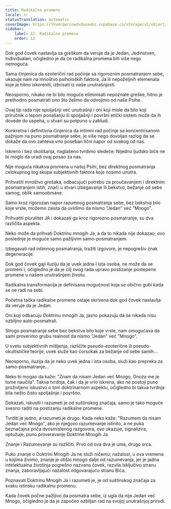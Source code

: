 ```yaml
---
title: Radikalna promena
locale: sr
statusTranslation: automatic
coverImage: https://lhvmrqwrcowdvduuaukz.supabase.co/storage/v1/object/public/strapi-uploads/small_cover-tratado-de-psicologia-revolucionaria.webp-5e15e1cec4e0ebebcde5d7fc7565d8fd.webp
sidebar:
    label: 12. Radikalna promena
    order: 12
---
```

Dok god čovek nastavlja sa greškom da veruje da je Jedan, Jedinstven, Individualan, očigledno je da će radikalna promena biti više nego nemoguća.

Sama činjenica da ezoterični rad počinje sa rigoroznim posmatranjem sebe, ukazuje nam na mnoštvo psiholoških faktora, Ja ili nepoželjnih elemenata koje je hitno iskoreniti, izbrisati iz naše unutrašnjosti.

Neosporno, nikako ne bi bilo moguće eliminisati nepoznate greške, hitno je prethodno posmatrati ono što želimo da odvojimo od naše Psihe.

Ovaj tip rada nije spoljašnji već unutrašnji i oni koji misle da bilo koji priručnik o lepom ponašanju ili spoljašnji i površni etički sistem može da ih dovede do uspeha, u stvari su potpuno u zabludi.

Konkretna i definitivna činjenica da intimni rad počinje sa koncentrisanom pažnjom na puno posmatranje sebe, je više nego dovoljan razlog da se dokaže da ovo zahteva vrlo poseban lični napor od svakog od nas.

Iskreno i bez okolišanja, naglašeno tvrdimo sledeće: Nijedno ljudsko biće ne bi moglo da uradi ovaj posao za nas.

Nije moguća nikakva promena u našoj Psihi, bez direktnog posmatranja celokupnog tog skupa subjektivnih faktora koje nosimo unutra.

Prihvatiti mnoštvo grešaka, odbacujući potrebu za proučavanjem i direktnim posmatranjem istih, znači u stvari izbegavanje ili bekstvo, bežanje od sebe samog, oblik samoobmane.

Samo kroz rigorozan napor razumnog posmatranja sebe, bez bekstva bilo koje vrste, možemo zaista da uvidimo da nismo "Jedan" već "Mnogo".

Prihvatiti pluralitet JA i dokazati ga kroz rigorozno posmatranje, su dva različita aspekta.

Neko može da prihvati Doktrinu mnogih Ja, a da to nikada nije dokazao; ovo poslednje je moguće samo pažljivim samo-posmatranjem.

Izbegavati rad intimnog posmatranja, tražiti izgovore, je nepogrešiv znak degeneracije.

Dok god čovek gaji iluziju da je uvek jedna i ista osoba, ne može da se promeni i, očigledno je da je cilj ovog rada upravo postizanje postepene promene u našem unutrašnjem životu.

Radikalna transformacija je definisana mogućnost koja se obično gubi kada se ne radi na sebi.

Početna tačka radikalne promene ostaje skrivena dok god čovek nastavlja da veruje da je Jedan.

Oni koji odbacuju Doktrinu mnogih Ja, jasno pokazuju da se nikada nisu ozbiljno auto-posmatrali.

Strogo posmatranje sebe bez bekstva bilo koje vrste, nam omogućava da sami proverimo grubu realnost da nismo "Jedan" već "Mnogo".

U svetu subjektivnih mišljenja, različite pseudo-ezoterične ili pseudo-okultističke teorije, uvek služe kao ćorsokak za bežanje od sebe samih...

Neosporno, iluzija da je neko uvek jedna i ista osoba, služi kao prepreka za samo-posmatranje...

Neko bi mogao da kaže: "Znam da nisam Jedan već Mnogo, Gnoza me je tome naučila". Takva tvrdnja, čak i da je vrlo iskrena, ako ne postoji puno proživljeno iskustvo o tom doktrinarnom aspektu, očigledno bi takva tvrdnja bila nešto čisto spoljašnje i površno.

Dokazati, iskusiti i razumeti je od suštinskog značaja, samo je tako moguće svesno raditi na postizanju radikalne promene.

Tvrditi je jedno, a razumeti je drugo. Kada neko kaže: "Razumem da nisam Jedan već Mnogo", ako je njegovo razumevanje istinito, a ne puka beznačajna priča dvosmislenog razgovora, ovo ukazuje, signalizira, optužuje, puno proveravanje Doktrine Mnogih Ja.

Znanje i Razumevanje su različiti. Prvo od ova dva je uma, drugo srca.

Puko znanje o Doktrini Mnogih Ja ne služi ničemu; nažalost, u ova vremena u kojima živimo, znanje je otišlo mnogo dalje od razumevanja, jer je jadna intelektualna životinja pogrešno nazvana čovek, razvila isključivo stranu znanja, zaboravljajući nažalost odgovarajuću stranu Bića.

Poznavati Doktrinu Mnogih Ja i razumeti je, je od suštinskog značaja za svaku istinsku radikalnu promenu.

Kada čovek počne pažljivo da posmatra sebe, iz ugla da nije Jedan već Mnogo, očigledno je da je započeo ozbiljan rad na svojoj unutrašnjoj prirodi.

